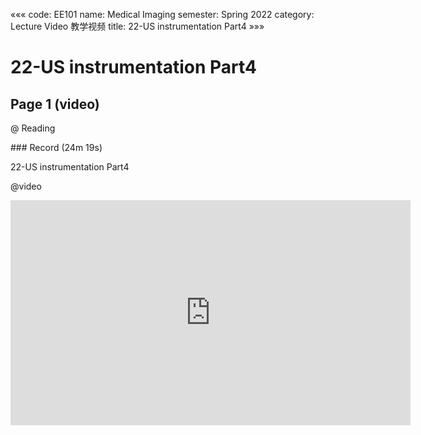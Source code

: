 «««
code: EE101
name: Medical Imaging
semester: Spring 2022
category: Lecture Video 教学视频
title: 22-US instrumentation Part4
»»»

# 22-US instrumentation Part4

## Page 1 (video)

@ Reading

<div class="markdown-body">
### Record (24m 19s)

22-US instrumentation Part4
</div>

@video

<iframe src="https://sbbrisk.com/e/v5xim7u1z0lo.html" frameborder=0 marginwidth=0 marginheight=0 scrolling=no width=640 height=360 allowfullscreen></iframe>
